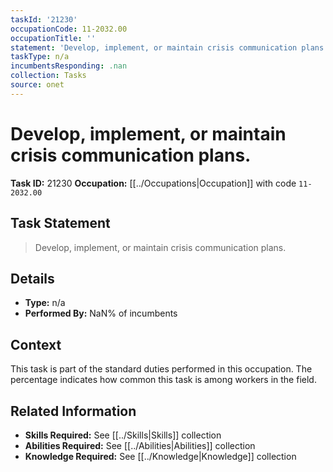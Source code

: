```yaml
---
taskId: '21230'
occupationCode: 11-2032.00
occupationTitle: ''
statement: 'Develop, implement, or maintain crisis communication plans.'
taskType: n/a
incumbentsResponding: .nan
collection: Tasks
source: onet
---
```

# Develop, implement, or maintain crisis communication plans.

**Task ID:** 21230
**Occupation:** [[../Occupations|Occupation]] with code `11-2032.00`

## Task Statement

> Develop, implement, or maintain crisis communication plans.

## Details

- **Type:** n/a
- **Performed By:** NaN% of incumbents

## Context

This task is part of the standard duties performed in this occupation. The percentage indicates how common this task is among workers in the field.

## Related Information

- **Skills Required:** See [[../Skills|Skills]] collection
- **Abilities Required:** See [[../Abilities|Abilities]] collection
- **Knowledge Required:** See [[../Knowledge|Knowledge]] collection
